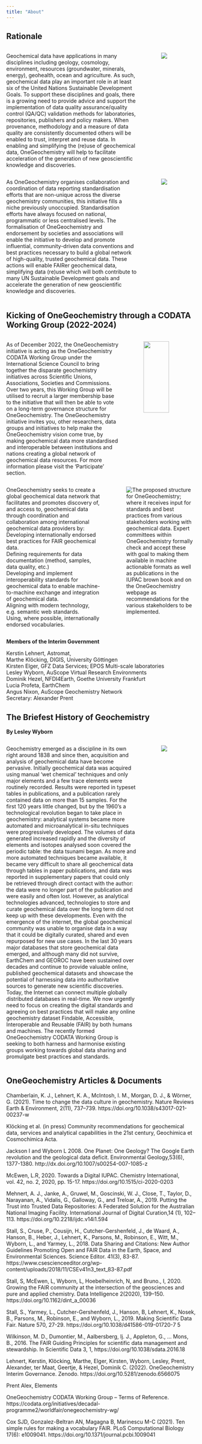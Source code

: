 ```yaml
---
title: "About"
---
```


## Rationale

:::: {.columns}
::: {.column width="75%"}
Geochemical data have applications in many disciplines including geology, cosmology, environment, resources (groundwater, minerals, energy), geohealth, ocean and agriculture. As such, geochemical data play an important role in at least six of the United Nations Sustainable Development Goals. To support these disciplines and goals, there is a growing need to provide advice and support the implementation of data quality assurance/quality control (QA/QC) validation methods for laboratories, repositories, publishers and policy makers. When provenance, methodology and a measure of data quality are consistently documented others will be enabled to trust, interpret and reuse data. In enabling and simplifying the (re)use of geochemical data, OneGeochemistry will help to facilitate acceleration of the generation of new geoscientific knowledge and discoveries.
:::
::: {.column width="5%"}
:::
::: {.column width="20%"}
![](images/earth-data.jpg)
:::
::::

:::: {.columns}
::: {.column width="75%"}
As OneGeochemistry organises collaboration and coordination of data reporting standardisation efforts that are non-unique across the diverse geochemistry communities, this initiative fills a niche previously unoccupied. Standardisation efforts have always focused on national, programmatic or less centralised levels. The formalisation of OneGeochemistry and endorsement by societies and associations will enable the initiative to develop and promote influential, community-driven data conventions and best practices necessary to build a global network of high-quality, trusted geochemical data. These actions will enable FAIRer geochemical data, simplifying data (re)use which will both contribute to many UN Sustainable Development goals and accelerate the generation of new geoscientific knowledge and discoveries.
:::
::: {.column width="5%"}
:::
::: {.column width="20%"}
![](images/earth-collaboration.png)
:::
::::

## Kicking of OneGeochemistry through a CODATA Working Group (2022-2024)

:::: {.columns}
::: {.column width="65%"}
As of December 2022, the OneGeochemistry initiative is acting as the OneGeochemistry CODATA Working Group under the International Science Council to bring together the disparate geochemistry initiatives across Scientific Unions, Associations, Societies and Commissions. Over two years, this Working Group will be utilised to recruit a larger membership base to the initiative that will then be able to vote on a long-term governance structure for OneGeochemistry. The OneGeochemistry initiative invites you, other researchers, data groups and initiatives to help make the OneGeochemistry vision come true, by making geochemical data more standardised and interoperable between institutions and nations creating a global network of geochemical data resources. For more information please visit the 'Participate' section.
:::
::: {.column width="5%"}
:::
::: {.column width="30%"}
![](images/codata-logo.png){width=70%}
:::
::::

:::: {.columns}
::: {.column width="55%"}
OneGeochemistry seeks to create a global geochemical data network that facilitates and promotes discovery of, and access to, geochemical data through coordination and collaboration among international geochemical data providers by:\
<!-- - Engaging global communities to create and maintain international standards, vocabularies and best practice documents for geochemical techniques and analytes;

- Publishing these community-agreed standards, vocabularies and best practices in a format that makes geochemical data globally FAIR and enables direct access and interpretation by machines for computational analysis and modelling; and

- Providing standards and best practice guidelines to record provenance, methodology and a measure of data quality that will enable users to trust, interpret and reuse data. -->
Developing internationally endorsed best practices for FAIR geochemical data.\
Defining requirements for data documentation (method, samples, data quality, etc.)\
Developing and implement interoperability standards for geochemical data to enable machine-to-machine exchange and integration of geochemical data.\
Aligning with modern technology, e.g. semantic web standards.\
Using, where possible, internationally endorsed vocabularies.
:::
::: {.column width="5%"}
:::
::: {.column width="40%"}
![The proposed structure for OneGeochemistry; where it receives input for standards and best practices from various stakeholders working with geochemical data. Expert committees within OneGeochemistry formally check and accept these with goal to making them available in machine actionable formats as well as publications in the IUPAC brown book and on the OneGeochemistry webpage as recommendations for the various stakeholders to be implemented.](images/1GC-organisation-cloud.png)
<!-- {#fig-1GC-organisation-cloud width=60%} -->
:::
::::


**Members of the Interim Government**

Kerstin Lehnert, Astromat, \
Marthe Klöcking, DIGIS, University Göttingen\
Kirsten Elger, GFZ Data Services; EPOS Multi-scale laboratories \
Lesley Wyborn, AuScope Virtual Research Environments \
Dominik Hezel, NFDI4Earth, Goethe University Frankfurt\
Lucia Profeta, EarthChem \
Angus Nixon, AuScope Geochemistry Network \
Secretary: Alexander Prent

## The Briefest History of Geochemistry
**By Lesley Wyborn**

:::: {.columns}
::: {.column width="75%"}
Geochemistry emerged as a discipline in its own right around 1838 and since then, acquisition and analysis of geochemical data have become pervasive. Initially geochemical data was acquired using manual ‘wet chemical’ techniques and only major elements and a few trace elements were routinely recorded. Results were reported in typeset tables in publications, and a publication rarely contained data on more than 15 samples. 
For the first 120 years little changed, but by the 1960’s a technological revolution began to take place in geochemistry: analytical systems became more automated and microanalytical in-situ techniques were progressively developed. The volumes of data generated increased rapidly and the diversity of elements and isotopes analysed soon covered the periodic table: the data tsunami began.
As more and more automated techniques became available, it became very difficult to share all geochemical data through tables in paper publications, and data was reported in supplementary papers that could only be retrieved through direct contact with the author: the data were no longer part of the publication and were easily and often lost.
However, as analytical technologies advanced, technologies to store and curate geochemical data over the long term did not keep up with these developments. Even with the emergence of the internet, the global geochemical community was unable to organise data in a way that it could be digitally curated, shared and even repurposed for new use cases.
In the last 30 years major databases that store geochemical data emerged, and although many did not survive, EarthChem and GEOROC have been sustained over decades and continue to provide valuable online, published geochemical datasets and showcase the potential of harnessing data into authoritative sources to generate new scientific discoveries.
Today, the Internet can connect multiple globally distributed databases in real-time. We now urgently need to focus on creating the digital standards and agreeing on best practices that will make any online geochemistry dataset Findable, Accessible, Interoperable and Reusable (FAIR) by both humans and machines. The recently formed OneGeochemistry CODATA Working Group is seeking to both harness and harmonise existing groups working towards global data sharing and promulgate best practices and standards. 
:::
::: {.column width="5%"}
:::
::: {.column width="20%"}
![](images/earth-history.jpg)
:::
::::

## OneGeochemistry Articles & Documents
Chamberlain, K. J., Lehnert, K. A., McIntosh, I. M., Morgan, D. J., & Wörner, G. (2021). Time to change the data culture in geochemistry. Nature Reviews Earth & Environment, 2(11), 737–739. https://doi.org/10.1038/s43017-021-00237-w

Klöcking et al. (in press) Community recommendations for geochemical data, services and analytical capabilities in the 21st century, Geochimica et Cosmochimica Acta.

Jackson I and Wyborn L 2008. One Planet: One Geology? The Google Earth revolution and the geological data deficit. Environmental Geology,53(6), 1377-1380. http://dx.doi.org/10.1007/s00254-007-1085-z

McEwen, L.R, 2020. Towards a Digital IUPAC. Chemistry International, vol. 42, no. 2, 2020, pp. 15-17. https://doi.org/10.1515/ci-2020-0203

Mehnert, A. J., Janke, A., Gruwel, M., Goscinski, W. J., Close, T., Taylor, D., Narayanan, A., Vidalis, G., Galloway, G., and Treloar, A., 2019. Putting the Trust into Trusted Data Repositories: A Federated Solution for the Australian National Imaging Facility. International Journal of Digital Curation,14 (1), 102–113. https://doi.org/10.2218/ijdc.v14i1.594

Stall, S., Cruse, P., Cousijn, H., Cutcher-Gershenfeld, J., de Waard, A., Hanson, B., Heber, J., Lehnert, K., Parsons, M., Robinson, E., Witt, M., Wyborn, L., and Yarmey, L., 2018. Data Sharing and Citations: New Author Guidelines Promoting Open and FAIR Data in the Earth, Space, and Environmental Sciences. Science Editor. 41(3), 83-87. https://www.csescienceeditor.org/wp-content/uploads/2018/11/CSEv41n3_text_83-87.pdf

Stall, S, McEwen, L, Wyborn, L, Hoebelheinrich, N, and Bruno., I, 2020. Growing the FAIR community at the intersection of the geosciences and pure and applied chemistry. Data Intelligence 2(2020), 139–150. https://doi.org/10.1162/dint_a_00036

Stall, S., Yarmey, L., Cutcher-Gershenfeld, J., Hanson, B, Lehnert, K., Nosek, B., Parsons, M., Robinson, E., and Wyborn, L., 2019. Making Scientific Data Fair. Nature 570, 27-29. https://doi.org/10.1038/d41586-019-01720-7 5

Wilkinson, M. D., Dumontier, M., Aalbersberg, Ij. J., Appleton, G., … Mons, B., 2016. The FAIR Guiding Principles for scientific data management and stewardship. In Scientific Data 3, 1, https://doi.org/10.1038/sdata.2016.18 

Lehnert, Kerstin, Klöcking, Marthe, Elger, Kirsten, Wyborn, Lesley, Prent, Alexander, ter Maat, Geertje, & Hezel, Dominik C. (2022). OneGeochemistry Interim Governance. Zenodo. https://doi.org/10.5281/zenodo.6566075 

Prent Alex, Elements

OneGeochemistry CODATA Working Group – Terms of Reference. https://codata.org/initiatives/decadal-programme2/worldfair/onegeochemistry-wg/ 

Cox SJD, Gonzalez-Beltran AN, Magagna B, Marinescu M-C (2021). Ten simple rules for making a vocabulary FAIR. PLoS Computational Biology 17(6): e1009041. https://doi.org/10.1371/journal.pcbi.1009041 

